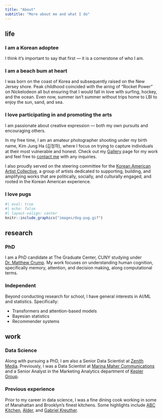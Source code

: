 ```yaml
---
title: "About"
subtitle: "More about me and what I do"
---
```


## life

### I am a Korean adoptee

I think it's important to say that first --- it is a cornerstone of who I am.

### I am a beach bum at heart

I was born on the coast of Korea and subsequently raised on the New Jersey shore. Peak childhood coincided with the airing of "Rocket Power" on Nickelodeon all but ensuring that I would fall in love with surfing, hockey, and the ocean. Even now, summer isn't summer without trips home to LBI to enjoy the sun, sand, and sea.

### I love participating in and promoting the arts

I am passionate about creative expression --- both my own pursuits and encouraging others.

In my free time, I am an amateur photographer shooting under my birth name, Kim Jung Ha (김정하), where I focus on trying to capture individuals at their most vulnerable and honest. Check out my [Gallery](https://djshives.github.io/gallery.html) page for my work and feel free to [contact me](mailto:djshives@gmail.com) with any inquiries.

I also proudly served on the steering committee for the [Korean American Artist Collective](https://www.kaacollective.com/), a group of artists dedicated to supporting, building, and amplifying works that are politically, socially, and culturally engaged, and rooted in the Korean American experience.

### I love pugs

```r
#| eval: true
#| echo: false
#| layout-valign: center
knitr::include_graphics("images/dog-pug.gif")
```

## research

### PhD

I am a PhD candidate at The Graduate Center, CUNY studying under [Dr. Matthew Crump](http://crumplab.com/). My work focuses on understanding human cognition, specifically memory, attention, and decision making, along computational terms.

### Independent

Beyond conducting research for school, I have general interests in AI/ML and statistics. Specifically:

-   Transformers and attention-based models
-   Bayesian statistics
-   Recommender systems

## work

### Data Science

Along with pursuing a PhD, I am also a Senior Data Scientist at [Zenith Media](https://www.zenithmedia.com/). Previously, I was a Data Scientist at [Marina Maher Communications](https://hellommc.com/) and a Senior Analyst in the Marketing Analytics department of [Kepler Group](https://www.keplergrp.com/).

### Previous experience

Prior to my career in data science, I was a fine dining cook working in some of Manahattan and Brooklyn's finest kitchens. Some highlights include [ABC Kitchen](https://www.abckitchens.nyc/), [Alder](https://www.instagram.com/aldernyc/?hl=en), and [Gabriel Kreuther](https://www.gknyc.com/).
